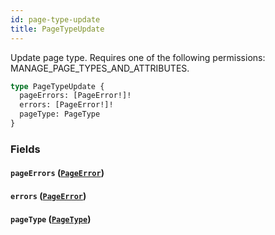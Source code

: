 ```yaml
---
id: page-type-update
title: PageTypeUpdate
---
```



Update page type. Requires one of the following permissions: MANAGE_PAGE_TYPES_AND_ATTRIBUTES.

```graphql
type PageTypeUpdate {
  pageErrors: [PageError!]!
  errors: [PageError!]!
  pageType: PageType
}
```


### Fields

#### `pageErrors` ([`PageError`](../../../developer/api-reference/objects/page-error))




#### `errors` ([`PageError`](../../../developer/api-reference/objects/page-error))




#### `pageType` ([`PageType`](../../../developer/api-reference/objects/page-type))






